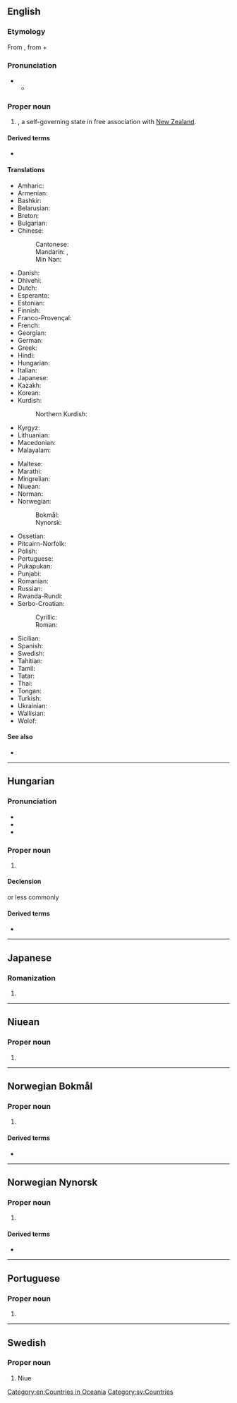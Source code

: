 {{also|niue}}
==English==
{{wikipedia}}

===Etymology===
From {{bor|en|niu|Niuē|Niuē|behold the coconut palm}}, from {{l|niu|niu|tr=coconut}} + {{l|niu|ē|tr=o (vocative particle)}}

===Pronunciation===
* {{IPA|en|/ˈnjuːeɪ/}}
** {{audio|en|LL-Q1860 (eng)-Vealhurl-Niue.wav|Audio (UK)}}

===Proper noun===
{{en-proper noun}}

# {{senseid|en|Q34020}} {{place|en|island|cont/Oceania}}, a self-governing state in free association with [[New Zealand]].

====Derived terms====
* {{l|en|Niuean}}

====Translations====
{{trans-top|id=Q34020|island of Niue}}
* Amharic: {{t|am|ኒዌ}}
* Armenian: {{t|hy|Նյուեյ}}
* Bashkir: {{t|ba|Ниуэ}}
* Belarusian: {{t|be|Ніу́э|m}}
* Breton: {{t|br|Niue|f}}
* Bulgarian: {{t|bg|Ниуе|n}}
* Chinese:
*: Cantonese: {{t|yue|紐埃|tr=nau2 oi1}}
*: Mandarin: {{t+|cmn|紐埃|sc=Hani}}, {{t+|cmn|纽埃|tr=Niǔāi|sc=Hani}}
*: Min Nan: {{t|nan|紐埃|tr=Niú-ai}}
* Danish: {{t|da|Niue}}
* Dhivehi: {{t|dv|ނީއު}}
* Dutch: {{t+|nl|Niue|n}}
* Esperanto: {{t|eo|Niuo}}
* Estonian: {{t|et|Niue}}
* Finnish: {{t+|fi|Niue}}
* Franco-Provençal: {{t|frp|Niuè|f}}
* French: {{t+|fr|Nioué|f}}
* Georgian: {{t|ka|ნიუე}}
* German: {{t+|de|Niue|n}}
* Greek: {{t+|el|Νιούε|n}}
* Hindi: {{t|hi|निउए}}
* Hungarian: {{t+|hu|Niue}}
* Italian: {{t|it|Niue|f}}
* Japanese: {{t+|ja|ニウエ|tr=Niue}}
* Kazakh: {{t|kk|Ниуэ}}
* Korean: {{t|ko|^니우에}}
* Kurdish:
*: Northern Kurdish: {{t|kmr|Niûe}}
* Kyrgyz: {{t+|ky|Ниуэ}}
* Lithuanian: {{t|lt|Niujė|f}}
* Macedonian: {{t|mk|Ни́уе|n}}
* Malayalam: {{t|ml|നിയുവെ}}
{{trans-mid}}
* Maltese: {{t|mt|Nju|f}}
* Marathi: {{t|mr|न्युए}}
* Mingrelian: {{t|xmf|ნიუე}}
* Niuean: {{t|niu|Niuē}}
* Norman: {{t|nrf|Niue|f}}
* Norwegian:
*: Bokmål: {{t|nb|Niue}}
*: Nynorsk: {{t+|nn|Niue}}
* Ossetian: {{t|os|Ниуэ}}
* Pitcairn-Norfolk: {{t|pih|Niue}}
* Polish: {{t+|pl|Niue|n}}
* Portuguese: {{t+|pt|Niue|f}}
* Pukapukan: {{t|pkp|Niuē}}
* Punjabi: {{t+|pa|ਨਿਊਏ}}
* Romanian: {{t+|ro|Niue|n}}
* Russian: {{t+|ru|Ниу́э|m}}
* Rwanda-Rundi: {{t|rw|Niyuwe}}
* Serbo-Croatian:
*: Cyrillic: {{t|sh|Нијуе}}
*: Roman: {{t|sh|Niue}}
* Sicilian: {{t|scn|Niui|f}}
* Spanish: {{t+|es|Niue|f}}
* Swedish: {{t+|sv|Niue|n}}
* Tahitian: {{t|ty|Niuē}}
* Tamil: {{t|ta|நியுவே}}
* Tatar: {{t|tt|Ниуэ}}
* Thai: {{t|th|นีวเว}}
* Tongan: {{t|to|Niuē}}
* Turkish: {{t+|tr|Niue}}
* Ukrainian: {{t|uk|Ніу́е|m}}
* Wallisian: {{t|wls|Niue}}
* Wolof: {{t|wo|Niwe}}
{{trans-bottom}}

====See also====
* {{l|en|Appendix:Countries of the world|Countries of the world}}

[[Category:en:Countries in Oceania]]

----

==Hungarian==
{{swp|lang=hu}}

===Pronunciation===
* {{hu-IPA}}
* {{hyphenation|hu|Ni|ue}}
* {{rhymes|hu|ɛ}}

===Proper noun===
{{head|hu|proper noun}}

# {{place|hu|country|r/Polynesia|cont/Oceania|t1=Niue|cat=Niue}}

====Declension====
{{hu-infl-nom|Niué|o|n=sg}}{{hu-pos-tok|Niué|n=sg}}
or less commonly <!-- Niuéval, Niuéra as well as Niuéről all occur in NSZT2 at http://clara.nytud.hu/mnsz2-dev/index.html -->
{{hu-infl-nom|Niué|e|n=sg}}{{hu-pos-tek|Niué|n=sg}}

====Derived terms====
* {{l|hu|niuei}}

----

==Japanese==

===Romanization===
{{ja-romaji}}

# {{ja-romanization of|ニウエ}}

----

==Niuean==

===Proper noun===
{{head|niu|proper noun}}

# {{alternative form of|niu|Niuē}}

----

==Norwegian Bokmål==
{{wp|lang=no}}

===Proper noun===
{{head|nb|proper noun}}

# {{c|nb|Islands}} {{l|en|Niue}}

====Derived terms====
* {{l|nb|niuisk}}

----

==Norwegian Nynorsk==
{{wp|lang=nn}}

===Proper noun===
{{head|nn|proper noun}}

# {{c|nn|Islands}} {{l|en|Niue}}

====Derived terms====
* {{l|nn|niuisk}}

----

==Portuguese==

===Proper noun===
{{pt-proper noun|f}}

# {{place|pt|island/and/dependency|c/New Zealand|in|ocean/the Pacific Ocean|t1=Niue}}

----

==Swedish==

===Proper noun===
{{sv-proper noun|n}}

# Niue

[[Category:sv:Countries]]